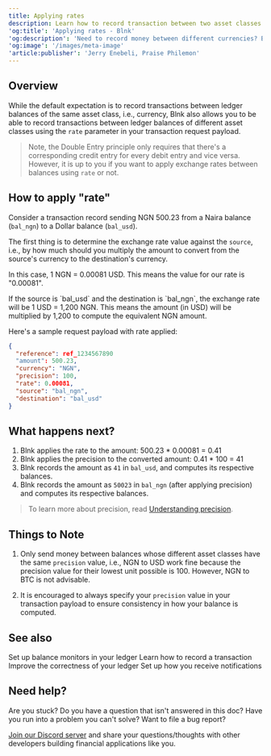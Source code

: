 ```yaml
---
title: Applying rates
description: Learn how to record transaction between two asset classes
'og:title': 'Applying rates - Blnk'
'og:description': 'Need to record money between different currencies? Blnk lets you do it seamlessly! Master the rate parameter for flawless multi-currency transactions. Explore conversion rates, precision, and supported workflows.'
'og:image': '/images/meta-image'
'article:publisher': 'Jerry Enebeli, Praise Philemon'
---
```


## Overview

While the default expectation is to record transactions between ledger balances of the same asset class, i.e., currency, Blnk also allows you to be able to record transactions between ledger balances of different asset classes using the `rate` parameter in your transaction request payload.

>Note, the Double Entry principle only requires that there's a corresponding credit entry for every debit entry and vice versa. However, it is up to you if you want to apply exchange rates between balances using `rate` or not.

## How to apply "rate"

Consider a transaction record sending NGN 500.23 from a Naira balance (`bal_ngn`) to a Dollar balance (`bal_usd`).

The first thing is to determine the exchange rate value against the `source`, i.e., by how much should you multiply the amount to convert from the source's currency to the destination's currency.

In this case, 1 NGN = 0.00081 USD. This means the value for our rate is "0.00081".

<Note>
  If the source is `bal_usd` and the destination is `bal_ngn`, the exchange rate will be 1 USD = 1,200 NGN. This means the amount (in USD) will be multiplied by 1,200 to compute the equivalent NGN amount.
</Note>

Here's a sample request payload with rate applied:

```json request
{
  "reference": ref_1234567890
  "amount": 500.23,
  "currency": "NGN",
  "precision": 100,
  "rate": 0.00081,
  "source": "bal_ngn",
  "destination": "bal_usd"
}
```

## What happens next?

1. Blnk applies the rate to the amount: 500.23 * 0.00081 = 0.41
2. Blnk applies the precision to the converted amount: 0.41 * 100 = 41
3. Blnk records the amount as `41` in `bal_usd`, and computes its respective balances.
4. Blnk records the amount as `50023` in `bal_ngn` (after applying precision) and computes its respective balances.

>To learn more about precision, read [Understanding precision](precision).

## Things to Note

1. Only send money between balances whose different asset classes have the same `precision` value, i.e., NGN to USD work fine because the precision value for their lowest unit possible is 100. However, NGN to BTC is not advisable.

2. It is encouraged to always specify your `precision` value in your transaction payload to ensure consistency in how your balance is computed.

## See also

<CardGroup>
	<Card title="Balance monitoring" icon="book-open-cover" href="/ledger/tutorial/balance-monitoring">
		Set up balance monitors in your ledger
    </Card>
    <Card title="Record a transaction" icon="book-open-cover" href="/ledger/tutorial/record-a-transaction">
		Learn how to record a transaction
    </Card>
    <Card title="Understanding precision" icon="book-open-cover" href="/ledger/tutorial/precision">
        Improve the correctness of your ledger
    </Card>
    <Card title="Managing notifications" icon="book-open-cover" href="/intro/notifications">
	    Set up how you receive notifications
    </Card>
</CardGroup>

## Need help?

Are you stuck? Do you have a question that isn't answered in this doc? Have you run into a problem you can't solve? Want to file a bug report?

[Join our Discord server](https://discord.gg/7WNv94zPpx) and share your questions/thoughts with other developers building financial applications like you.